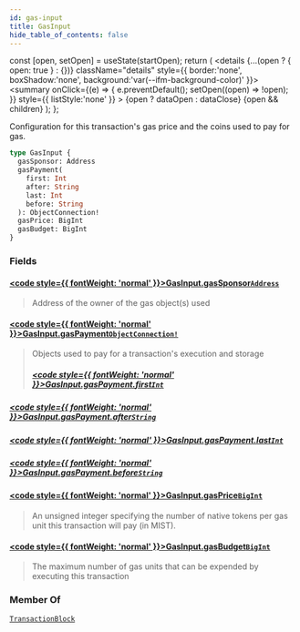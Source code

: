 ```yaml
---
id: gas-input
title: GasInput
hide_table_of_contents: false
---
```









  const [open, setOpen] = useState(startOpen);
  return (
    <details {...(open ? { open: true } : {})} className="details" style={{ border:'none', boxShadow:'none', background:'var(--ifm-background-color)' }}>
      <summary
        onClick={(e) => {
          e.preventDefault();
          setOpen((open) => !open);
        }}
        style={{ listStyle:'none' }}
      >
      {open ? dataOpen : dataClose}
      </summary>
      {open && children}
    </details>
  );
};








Configuration for this transaction's gas price and the coins used to pay for gas.


```graphql
type GasInput {
  gasSponsor: Address
  gasPayment(
    first: Int
    after: String
    last: Int
    before: String
  ): ObjectConnection!
  gasPrice: BigInt
  gasBudget: BigInt
}
```




### Fields

#### [<code style={{ fontWeight: 'normal' }}>GasInput.<b>gasSponsor</b></code>](#)<Bullet />[`Address`](/references/sui-api/graphql/reference/objects/address) <Badge class="badge badge--secondary" text="object"/> 
> 
> 
> Address of the owner of the gas object(s) used
> 

#### [<code style={{ fontWeight: 'normal' }}>GasInput.<b>gasPayment</b></code>](#)<Bullet />[`ObjectConnection!`](/references/sui-api/graphql/reference/objects/object-connection) <Badge class="badge badge--secondary" text="non-null"/> <Badge class="badge badge--secondary" text="object"/> 
> 
> 
> Objects used to pay for a transaction's execution and storage
> ##### [<code style={{ fontWeight: 'normal' }}>GasInput.gasPayment.<b>first</b></code>](#)<Bullet />[`Int`](/references/sui-api/graphql/reference/scalars/int) <Badge class="badge badge--secondary" text="scalar"/> 
> 
> 
> 
> 

##### [<code style={{ fontWeight: 'normal' }}>GasInput.gasPayment.<b>after</b></code>](#)<Bullet />[`String`](/references/sui-api/graphql/reference/scalars/string) <Badge class="badge badge--secondary" text="scalar"/> 
> 
> 
> 
> 

##### [<code style={{ fontWeight: 'normal' }}>GasInput.gasPayment.<b>last</b></code>](#)<Bullet />[`Int`](/references/sui-api/graphql/reference/scalars/int) <Badge class="badge badge--secondary" text="scalar"/> 
> 
> 
> 
> 

##### [<code style={{ fontWeight: 'normal' }}>GasInput.gasPayment.<b>before</b></code>](#)<Bullet />[`String`](/references/sui-api/graphql/reference/scalars/string) <Badge class="badge badge--secondary" text="scalar"/> 
> 
> 
> 
> 

#### [<code style={{ fontWeight: 'normal' }}>GasInput.<b>gasPrice</b></code>](#)<Bullet />[`BigInt`](/references/sui-api/graphql/reference/scalars/big-int) <Badge class="badge badge--secondary" text="scalar"/> 
> 
> 
> An unsigned integer specifying the number of native tokens per gas unit this transaction
> will pay (in MIST).
> 

#### [<code style={{ fontWeight: 'normal' }}>GasInput.<b>gasBudget</b></code>](#)<Bullet />[`BigInt`](/references/sui-api/graphql/reference/scalars/big-int) <Badge class="badge badge--secondary" text="scalar"/> 
> 
> 
> The maximum number of gas units that can be expended by executing this transaction
> 



### Member Of

[`TransactionBlock`](/references/sui-api/graphql/reference/objects/transaction-block)  <Badge class="badge badge--secondary" text="object"/>

